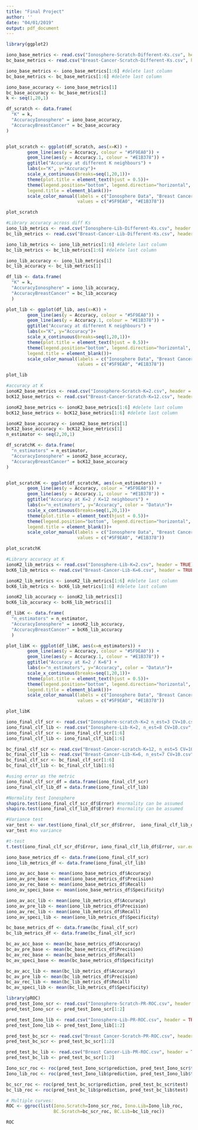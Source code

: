 ```yaml
---
title: "Final Project"
author: ''
date: "04/01/2019"
output: pdf_document
---
```

```r
library(ggplot2)
```

```r
iono_base_metrics <- read.csv("Ionosphere-Scratch-Different-Ks.csv", header = TRUE)
bc_base_metrics <- read.csv("Breast-Cancer-Scratch-Different-Ks.csv", header = TRUE)

iono_base_metrics <- iono_base_metrics[1:6] #delete last column
bc_base_metrics <- bc_base_metrics[1:6] #delete last column

iono_base_accuracy <- iono_base_metrics[1]
bc_base_accuracy <- bc_base_metrics[1]
k <- seq(1,20,1)

df_scratch <- data.frame(
  "K" = k,
  "AccuracyIonosphere" = iono_base_accuracy,
  "AccuracyBreastCancer" = bc_base_accuracy
)


plot_scratch <- ggplot(df_scratch, aes(x=K)) +
        geom_line(aes(y = Accuracy, colour = "#5F9EA0")) +
        geom_line(aes(y = Accuracy.1, colour = "#E1B378")) +
        ggtitle("Accuracy at different K neighbours") +
        labs(x="K", y="Accuracy")+
        scale_x_continuous(breaks=seq(1,20,1))+
        theme(plot.title = element_text(hjust = 0.5))+
        theme(legend.position="bottom", legend.direction="horizontal",
        legend.title = element_blank())+
        scale_color_manual(labels = c("Ionosphere Data", "Breast Cancer Data"), 
                           values = c("#5F9EA0", "#E1B378"))

plot_scratch
```

```r
#Library accuracy across diff Ks
iono_lib_metrics <- read.csv("Ionosphere-Lib-Different-Ks.csv", header = TRUE)
bc_lib_metrics <- read.csv("Breast-Cancer-Lib-Different-Ks.csv", header = TRUE)

iono_lib_metrics <- iono_lib_metrics[1:6] #delete last column
bc_lib_metrics <- bc_lib_metrics[1:6] #delete last column

iono_lib_accuracy <- iono_lib_metrics[1]
bc_lib_accuracy <- bc_lib_metrics[1]

df_lib <- data.frame(
  "K" = k,
  "AccuracyIonosphere" = iono_lib_accuracy,
  "AccuracyBreastCancer" = bc_lib_accuracy
  )

plot_lib <- ggplot(df_lib, aes(x=K)) +
        geom_line(aes(y = Accuracy, colour = "#5F9EA0")) +
        geom_line(aes(y = Accuracy.1, colour = "#E1B378")) +
        ggtitle("Accuracy at different K neighbours") +
        labs(x="K", y="Accuracy")+
        scale_x_continuous(breaks=seq(1,20,1))+
        theme(plot.title = element_text(hjust = 0.5))+
        theme(legend.position="bottom", legend.direction="horizontal",
        legend.title = element_blank())+
        scale_color_manual(labels = c("Ionosphere Data", "Breast Cancer Data"), 
                           values = c("#5F9EA0", "#E1B378"))

plot_lib

```


```r
#accuracy at K
ionoK2_base_metrics <- read.csv("Ionosphere-Scratch-K=2.csv", header = TRUE)
bcK12_base_metrics <- read.csv("Breast-Cancer-Scratch-K=12.csv", header = TRUE)

ionoK2_base_metrics <- ionoK2_base_metrics[1:6] #delete last column
bcK12_base_metrics <- bcK12_base_metrics[1:6] #delete last column

ionoK2_base_accuracy <- ionoK2_base_metrics[1]
bcK12_base_accuracy <- bcK12_base_metrics[1]
n_estimator <- seq(2,20,1)

df_scratchK <- data.frame(
  "n_estimators" = n_estimator,
  "AccuracyIonosphere" = ionoK2_base_accuracy,
  "AccuracyBreastCancer" = bcK12_base_accuracy
)


plot_scratchK <- ggplot(df_scratchK, aes(x=n_estimators)) +
        geom_line(aes(y = Accuracy, colour = "#5F9EA0")) +
        geom_line(aes(y = Accuracy.1, colour = "#E1B378")) +
        ggtitle("Accuracy at K=2 / K=12 neighbours") +
        labs(x="n_estimators", y="Accuracy", color = "Data\n")+
        scale_x_continuous(breaks=seq(1,20,1))+
        theme(plot.title = element_text(hjust = 0.5))+
        theme(legend.position="bottom", legend.direction="horizontal",
        legend.title = element_blank())+
        scale_color_manual(labels = c("Ionosphere Data", "Breast Cancer Data"), 
                           values = c("#5F9EA0", "#E1B378"))

plot_scratchK
```

```r
#Library accuracy at K
ionoK2_lib_metrics <- read.csv("Ionosphere-Lib-K=2.csv", header = TRUE)
bcK6_lib_metrics <- read.csv("Breast-Cancer-Lib-K=6.csv", header = TRUE)

ionoK2_lib_metrics <- ionoK2_lib_metrics[1:6] #delete last column
bcK6_lib_metrics <- bcK6_lib_metrics[1:6] #delete last column

ionoK2_lib_accuracy <- ionoK2_lib_metrics[1]
bcK6_lib_accuracy <- bcK6_lib_metrics[1]

df_libK <- data.frame(
  "n_estimators" = n_estimator,
  "AccuracyIonosphere" = ionoK2_lib_accuracy,
  "AccuracyBreastCancer" = bcK6_lib_accuracy
  )

plot_libK <- ggplot(df_libK, aes(x=n_estimators)) +
        geom_line(aes(y = Accuracy, colour = "#5F9EA0")) +
        geom_line(aes(y = Accuracy.1, colour = "#E1B378")) +
        ggtitle("Accuracy at K=2 / K=6") +
        labs(x="n_estimators", y="Accuracy", color = "Data\n")+
        scale_x_continuous(breaks=seq(1,20,1))+
        theme(plot.title = element_text(hjust = 0.5))+
        theme(legend.position="bottom", legend.direction="horizontal",
        legend.title = element_blank())+
        scale_color_manual(labels = c("Ionosphere Data", "Breast Cancer Data"), 
                           values = c("#5F9EA0", "#E1B378"))

plot_libK
```

```r
iono_final_clf_scr <- read.csv("Ionosphere-scratch-K=2 n_est=3 CV=10.csv", header = TRUE)
iono_final_clf_lib <- read.csv("Ionosphere-Lib-K=2, n_est=8 CV=10.csv", header = TRUE)
iono_final_clf_scr <- iono_final_clf_scr[1:6]
iono_final_clf_lib <- iono_final_clf_lib[1:6]

bc_final_clf_scr <- read.csv("Breast-Cancer-scratch-K=12, n_est=5 CV=10.csv", header = TRUE)
bc_final_clf_lib <- read.csv("Breast-Cancer-Lib-K=6, n_est=7 CV=10.csv", header = TRUE)
bc_final_clf_scr <- bc_final_clf_scr[1:6]
bc_final_clf_lib <- bc_final_clf_lib[1:6]

#using error as the metric
iono_final_clf_scr_df = data.frame(iono_final_clf_scr)
iono_final_clf_lib_df = data.frame(iono_final_clf_lib)

#Normality test Ionosphere
shapiro.test(iono_final_clf_scr_df$Error) #normality can be assumed
shapiro.test(iono_final_clf_lib_df$Error) #normality can be assumed

#Variance test 
var_test <- var.test(iono_final_clf_scr_df$Error,  iono_final_clf_lib_df$Error)
var_test #no variance

#t-test
t.test(iono_final_clf_scr_df$Error, iono_final_clf_lib_df$Error, var.equal = TRUE)
```


```r
iono_base_metrics_df <- data.frame(iono_final_clf_scr)
iono_lib_metrics_df <- data.frame(iono_final_clf_lib)

iono_av_acc_base <- mean(iono_base_metrics_df$Accuracy)
iono_av_pre_base <- mean(iono_base_metrics_df$Precision)
iono_av_rec_base <- mean(iono_base_metrics_df$Recall)
iono_av_speci_base <- mean(iono_base_metrics_df$Specificity)

iono_av_acc_lib <- mean(iono_lib_metrics_df$Accuracy)
iono_av_pre_lib <- mean(iono_lib_metrics_df$Precision)
iono_av_rec_lib <- mean(iono_lib_metrics_df$Recall)
iono_av_speci_lib <- mean(iono_lib_metrics_df$Specificity)

bc_base_metrics_df <- data.frame(bc_final_clf_scr)
bc_lib_metrics_df <- data.frame(bc_final_clf_scr)

bc_av_acc_base <- mean(bc_base_metrics_df$Accuracy)
bc_av_pre_base <- mean(bc_base_metrics_df$Precision)
bc_av_rec_base <- mean(bc_base_metrics_df$Recall)
bc_av_speci_base <- mean(bc_base_metrics_df$Specificity)

bc_av_acc_lib <- mean(bc_lib_metrics_df$Accuracy)
bc_av_pre_lib <- mean(bc_lib_metrics_df$Precision)
bc_av_rec_lib <- mean(bc_lib_metrics_df$Recall)
bc_av_speci_lib <- mean(bc_lib_metrics_df$Specificity)
```


```r
library(pROC)
pred_test_Iono_scr <- read.csv("Ionosphere-Scratch-PR-ROC.csv", header = TRUE)
pred_test_Iono_scr <- pred_test_Iono_scr[1:2]

pred_test_Iono_lib <- read.csv("Ionosphere-Lib-PR-ROC.csv", header = TRUE)
pred_test_Iono_lib <- pred_test_Iono_lib[1:2]

pred_test_bc_scr <- read.csv("Breast Cancer-Scratch-PR-ROC.csv", header = TRUE)
pred_test_bc_scr <- pred_test_bc_scr[1:2]

pred_test_bc_lib <- read.csv("Breast Cancer-Lib-PR-ROC.csv", header = TRUE)
pred_test_bc_lib <- pred_test_bc_scr[1:2]

Iono_scr_roc <- roc(pred_test_Iono_scr$prediction, pred_test_Iono_scr$test)
Iono_lib_roc <- roc(pred_test_Iono_lib$prediction, pred_test_Iono_lib$test)

bc_scr_roc <- roc(pred_test_bc_scr$prediction, pred_test_bc_scr$test)
bc_lib_roc <- roc(pred_test_bc_lib$prediction, pred_test_bc_lib$test)

# Multiple curves:
ROC <- ggroc(list(Iono.Scratch=Iono_scr_roc, Iono.Lib=Iono_lib_roc, 
                  BC.Scratch=bc_scr_roc, BC.Lib=bc_lib_roc))

ROC
```
